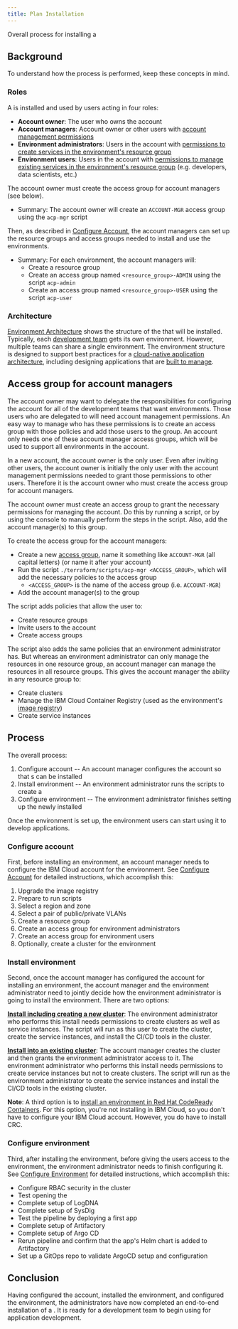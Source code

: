 ```yaml
---
title: Plan Installation
---
```



<PageDescription>

Overall process for installing a <Globals name="env" />

</PageDescription>

## Background

To understand how the process is performed, keep these concepts in mind.

### Roles

A <Globals name="env" /> is installed and used by users acting in four roles:
- **Account owner**: The user who owns the account
- **Account managers**: Account owner or other users with [account management permissions](https://cloud.ibm.com/docs/iam?topic=iam-account-services)
- **Environment administrators**: Users in the account with [permissions to create services in the environment's resource group](https://cloud.ibm.com/docs/iam?topic=iam-userroles#platformroles)
- **Environment users**: Users in the account with [permissions to manage existing services in the environment's resource group](https://cloud.ibm.com/docs/iam?topic=iam-userroles#service_access_roles) (e.g. developers, data scientists, etc.)

The account owner must create the access group for account managers (see below).
- Summary: The account owner will create an `ACCOUNT-MGR` access group using the `acp-mgr` script

Then, as described in [Configure Account](/admin/config-account), the account managers can set up the resource groups and access groups needed to install and use the environments.
- Summary: For each environment, the account managers will:
    - Create a resource group
    - Create an access group named `<resource_group>-ADMIN` using the script `acp-admin`
    - Create an access group named `<resource_group>-USER` using the script `acp-user`

### Architecture

[Environment Architecture](/arch/environment) shows the structure of the <Globals name="env" /> that will be installed. Typically, each [development team](/arch/teams) gets its own environment. However, multiple teams can share a single environment. The environment structure is designed to support best practices for a [cloud-native application architecture](/arch/application), including designing applications that are [built to manage](/arch/manageable).

## Access group for account managers

The account owner may want to delegate the responsibilities for configuring the account for all of the development teams that want environments. Those users who are delegated to will need account management permissions. An easy way to manage who has these permissions is to create an access group with those policies and add those users to the group. An account only needs one of these account manager access groups, which will be used to support all environments in the account.

In a new account, the account owner is the only user. Even after inviting other users, the account owner is initially the only user with the account management permissions needed to grant those permissions to other users. Therefore it is the account owner who must create the access group for account managers.

The account owner must create an access group to grant the necessary permissions for managing the account. Do this by running a script, or by using the console to manually perform the steps in the script. Also, add the account manager(s) to this group.

To create the access group for the account managers:
- Create a new [access group](https://cloud.ibm.com/docs/iam?topic=iam-account_setup), name it something like `ACCOUNT-MGR` (all capital letters) (or name it after your account)
- Run the script `./terraform/scripts/acp-mgr <ACCESS_GROUP>`, which will add the necessary policies to the access group
    - `<ACCESS_GROUP>` is the name of the access group (i.e. `ACCOUNT-MGR`)
- Add the account manager(s) to the group

The script adds policies that allow the user to:

- Create resource groups
- Invite users to the account
- Create access groups

The script also adds the same policies that an environment administrator has. But whereas an environment administrator can only manage the resources in one resource group, an account manager can manage the resources in all resource groups. This gives the account manager the ability in any resource group to:

- Create clusters
- Manage the IBM Cloud Container Registry (used as the environment's [image registry](/guides/image-registry))
- Create service instances


## Process

The overall process:

1. Configure account -- An account manager configures the account so that <Globals name="env" />s can be installed
1. Install environment -- An environment administrator runs the <Globals name="shortName" /> scripts to create a <Globals name="env" />
1. Configure environment -- The environment administrator finishes setting up the newly installed <Globals name="env" />

Once the environment is set up, the environment users can start using it to develop applications.

### Configure account

First, before installing an environment, an account manager needs to configure the IBM Cloud account for the
  environment. See [Configure Account](/admin/config-account) for detailed instructions, which accomplish this:

1. Upgrade the image registry
1. Prepare to run scripts
1. Select a region and zone
1. Select a pair of public/private VLANs
1. Create a resource group
1. Create an access group for environment administrators
1. Create an access group for environment users
1. Optionally, create a cluster for the environment

### Install environment

Second, once the account manager has configured the account for installing an environment, the account manager and the environment administrator need to jointly decide how the environment administrator is going to install the environment. There are two options:

[**Install including creating a new cluster**](/admin/installation-ibm-cloud): The environment administrator who performs this install needs permissions to create clusters as well as service instances. The script will run as this user to create the cluster, create the service instances, and install the CI/CD tools in the cluster.

[**Install into an existing cluster**](/admin/installation-existing): The account manager creates the cluster and then grants the environment administrator access to it. The environment administrator who performs this install needs permissions to create service instances but not to create clusters. The script will run as the environment administrator to create the service instances and install the CI/CD tools in the existing cluster.

<InlineNotification>

**Note**: A third option is to [install an environment in Red Hat CodeReady Containers](/admin/installation-crc). For this option, you're not installing in IBM Cloud, so you don't have to configure your IBM Cloud account. However, you do have to install CRC.

</InlineNotification>

### Configure environment

Third, after installing the environment, before giving the users access to the environment, the environment administrator needs to finish configuring it. See [Configure Environment](/admin/config-install) for detailed instructions, which accomplish this:
- Configure RBAC security in the cluster
- Test opening the <Globals name="dashboard" />
- Complete setup of LogDNA
- Complete setup of SysDig
- Test the pipeline by deploying a first app
- Complete setup of Artifactory
- Complete setup of Argo CD
- Rerun pipeline and confirm that the app's Helm chart is added to Artifactory
- Set up a GitOps repo to validate ArgoCD setup and configuration

## Conclusion

Having configured the account, installed the environment, and configured the environment, the administrators have now completed an end-to-end installation of a <Globals name="env" />. It is ready for a development team to begin using for application development.

